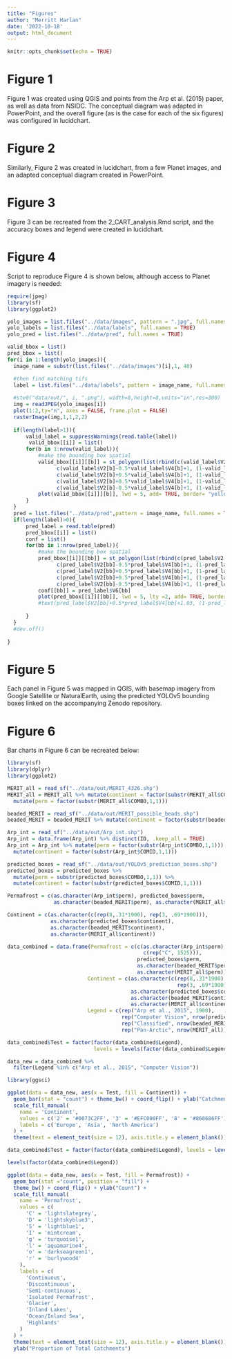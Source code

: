 ```yaml
---
title: "Figures"
author: "Merritt Harlan"
date: '2022-10-18'
output: html_document
---
```


```r
knitr::opts_chunk$set(echo = TRUE)
```

# Figure 1

Figure 1 was created using QGIS and points from the Arp et al. (2015) paper, as well as data from NSIDC. The conceptual diagram was adapted in PowerPoint, and the overall figure (as is the case for each of the six figures) was configured in lucidchart. 

# Figure 2

Similarly, Figure 2 was created in lucidchart, from a few Planet images, and an adapted conceptual diagram created in PowerPoint.

# Figure 3

Figure 3 can be recreated from the 2_CART_analysis.Rmd script, and the accuracy boxes and legend were created in lucidchart. 

# Figure 4

Script to reproduce Figure 4 is shown below, although access to Planet imagery is needed:

```r
require(jpeg)
library(sf)
library(ggplot2)

yolo_images = list.files("../data/images", pattern = ".jpg", full.names = TRUE)
yolo_labels = list.files("../data/labels", full.names = TRUE)
yolo_pred = list.files("../data/pred", full.names = TRUE)
```

```r
valid_bbox = list()
pred_bbox = list()
for(i in 1:length(yolo_images)){
  image_name = substr(list.files("../data/images")[i],1, 40)

  #then find matching tifs  
  label = list.files("../data/labels", pattern = image_name, full.names = TRUE)
  
  #ste0("data/out/", i, ".png"), width=8,height=8,units="in",res=300)
  img = readJPEG(yolo_images[i])
  plot(1:2,ty="n", axes = FALSE, frame.plot = FALSE)
  rasterImage(img,1,1,2,2)
  
  if(length(label>1)){
      valid_label = suppressWarnings(read.table(label))
       valid_bbox[[i]] = list()
      for(b in 1:nrow(valid_label)){
          #make the bounding box spatial
          valid_bbox[[i]][[b]] = st_polygon(list(rbind(c(valid_label$V2[b]-0.5*valid_label$V4[b]+1, (1-valid_label$V3[b])-0.5*valid_label$V5[b]+1),
                c(valid_label$V2[b]-0.5*valid_label$V4[b]+1, (1-valid_label$V3[b])+0.5*valid_label$V5[b]+1),
                c(valid_label$V2[b]+0.5*valid_label$V4[b]+1, (1-valid_label$V3[b])+0.5*valid_label$V5[b]+1),
                c(valid_label$V2[b]+0.5*valid_label$V4[b]+1, (1-valid_label$V3[b])-0.5*valid_label$V5[b]+1),
                c(valid_label$V2[b]-0.5*valid_label$V4[b]+1, (1-valid_label$V3[b])-0.5*valid_label$V5[b]+1))))
          plot(valid_bbox[[i]][[b]], lwd = 5, add= TRUE, border= "yellow", col = rgb(red = 0, green = 0, blue = 1, alpha = 0))
      }
  }
  pred = list.files("../data/pred",pattern = image_name, full.names = TRUE)
  if(length(label)>0){
      pred_label = read.table(pred)
      pred_bbox[[i]] = list()
      conf = list()
      for(bb in 1:nrow(pred_label)){
          #make the bounding box spatial
          pred_bbox[[i]][[bb]] = st_polygon(list(rbind(c(pred_label$V2[bb]-0.5*pred_label$V4[bb]+1, (1-pred_label$V3[bb])-0.5*pred_label$V5[bb]+1),
                c(pred_label$V2[bb]-0.5*pred_label$V4[bb]+1, (1-pred_label$V3[bb])+0.5*pred_label$V5[bb]+1),
                c(pred_label$V2[bb]+0.5*pred_label$V4[bb]+1, (1-pred_label$V3[bb])+0.5*pred_label$V5[bb]+1),
                c(pred_label$V2[bb]+0.5*pred_label$V4[bb]+1, (1-pred_label$V3[bb])-0.5*pred_label$V5[bb]+1),
                c(pred_label$V2[bb]-0.5*pred_label$V4[bb]+1, (1-pred_label$V3[bb])-0.5*pred_label$V5[bb]+1))))
          conf[[bb]] = pred_label$V6[bb]
          plot(pred_bbox[[i]][[bb]], lwd = 5, lty =2, add= TRUE, border = "turquoise1", col = rgb(red = 0, green = 1, blue = 0, alpha = 0))
          #text(pred_label$V2[bb]+0.5*pred_label$V4[bb]+1.03, (1-pred_label$V3[bb])+0.5*pred_label$V5[bb]+1.03, paste0(round(as.numeric(conf[bb]),2)), col = "turquoise1", cex = 1.5)
  
      }
  }
  #dev.off()
  
}


```

# Figure 5

Each panel in Figure 5 was mapped in QGIS, with basemap imagery from Google Satellite or NaturalEarth, using the predicted YOLOv5 bounding boxes linked on the accompanying Zenodo repository. 

# Figure 6

Bar charts in Figure 6 can be recreated below:

```r
library(sf)
library(dplyr)
library(ggplot2)
```

```r
MERIT_all = read_sf("../data/out/MERIT_4326.shp")
MERIT_all = MERIT_all %>% mutate(continent = factor(substr(MERIT_all$COMID,1,1))) %>% 
  mutate(perm = factor(substr(MERIT_all$COMBO,1,1)))

beaded_MERIT = read_sf("../data/out/MERIT_possible_beads.shp")
beaded_MERIT = beaded_MERIT %>% mutate(continent = factor(substr(beaded_MERIT$COMID,1,1)))%>% mutate(perm = factor(substr(beaded_MERIT$COMBO,1,1)))

Arp_int = read_sf("../data/out/Arp_int.shp")
Arp_int = data.frame(Arp_int) %>% distinct(ID, .keep_all = TRUE)
Arp_int = Arp_int %>% mutate(perm = factor(substr(Arp_int$COMBO,1,1))) %>% 
  mutate(continent = factor(substr(Arp_int$COMID,1,1)))

```

```r
predicted_boxes = read_sf("../data/out/YOLOv5_prediction_boxes.shp")
predicted_boxes = predicted_boxes %>% 
  mutate(perm = substr(predicted_boxes$COMBO,1,1)) %>% 
  mutate(continent = factor(substr(predicted_boxes$COMID,1,1)))

Permafrost = c(as.character(Arp_int$perm), predicted_boxes$perm, 
               as.character(beaded_MERIT$perm), as.character(MERIT_all$perm))

Continent = c(as.character(c(rep(8,.31*1900), rep(3, .69*1900))),
              as.character(predicted_boxes$continent),
              as.character(beaded_MERIT$continent),
              as.character(MERIT_all$continent))

data_combined = data.frame(Permafrost = c(c(as.character(Arp_int$perm), 
                                            c(rep("C", 1525))), 
                                          predicted_boxes$perm, 
                                          as.character(beaded_MERIT$perm), 
                                          as.character(MERIT_all$perm)),
                          Continent = c(as.character(c(rep(8,.31*1900), 
                                                       rep(3, .69*1900))), 
                                        as.character(predicted_boxes$continent), 
                                        as.character(beaded_MERIT$continent),
                                        as.character(MERIT_all$continent)),
                          Legend = c(rep("Arp et al., 2015", 1900), 
                                     rep("Computer Vision", nrow(predicted_boxes)),
                                     rep("Classified", nrow(beaded_MERIT)), 
                                     rep("Pan-Arctic", nrow(MERIT_all))))

data_combined$Test = factor(factor(data_combined$Legend), 
                            levels = levels(factor(data_combined$Legend))[c(1,3,2,4)])

data_new = data_combined %>% 
  filter(Legend %in% c("Arp et al., 2015", "Computer Vision"))

library(ggsci)

ggplot(data = data_new, aes(x = Test, fill = Continent)) +
  geom_bar(stat = "count") + theme_bw() + coord_flip() + ylab("Catchment Count") +
  scale_fill_manual(
    name = 'Continent',
    values = c('2' = '#0073C2FF', '3' = '#EFC000FF', '8' = '#868686FF'),
    labels = c('Europe', 'Asia', 'North America')
  ) +
  theme(text = element_text(size = 12), axis.title.y = element_blank())

data_combined$Test = factor(factor(data_combined$Legend), levels = levels(factor(data_combined$Legend))[c(3, 2, 1, 4, 5)])

levels(factor(data_combined$Legend))

ggplot(data = data_new, aes(x = Test, fill = Permafrost)) + 
  geom_bar(stat ="count", position = "fill") +
  theme_bw() + coord_flip() + ylab("Count") +
  scale_fill_manual(
    name = 'Permafrost',
    values = c(
      'C' = 'lightslategrey',
      'D' = 'lightskyblue3',
      'S' = 'lightblue1',
      'I' = 'mintcream',
      'g' = 'turquoise1',
      'l' = 'aquamarine4',
      'o' = 'darkseagreen1',
      'r' = 'burlywood4'
    ),
    labels = c(
      'Continuous',
      'Discontinuous',
      'Semi-continuous',
      'Isolated Permafrost',
      'Glacier',
      'Inland Lakes',
      'Ocean/Inland Sea',
      'Highlands'
    )
  ) +
  theme(text = element_text(size = 12), axis.title.y = element_blank()) +
  ylab("Proportion of Total Catchments")
```

